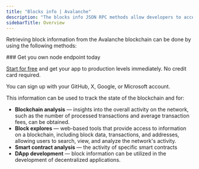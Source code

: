 ```yaml
---
title: "Blocks info | Avalanche"
description: "The blocks info JSON RPC methods allow developers to access specific block details. A block in the Avalanche blockchain contains various pieces of information, such as the block's transactions, the block, the timestamp of the block, the block height, the block header, and others."
sidebarTitle: Overview
---
```



Retrieving block information from the Avalanche blockchain can be done by using the following methods:

<CardGroup>
  <Card title="eth_blockNumber" href="/reference/avalanche-getblocknumber" icon="angle-right" horizontal />
  <Card title="eth_getBlockByHash" href="/reference/avalanche-getblockbyhash" icon="angle-right" horizontal />
  <Card title="eth_getBlockByNumber" href="/reference/avalanche-getblockbynumber" icon="angle-right" horizontal />
  <Card title="eth_getBlockTransactionCountByHash" href="/reference/avalanche-getblocktransactioncountbyhash" icon="angle-right" horizontal />
  <Card title="eth_getBlockTransactionCountByNumber" href="/reference/avalanche-getblocktransactioncountbynumber" icon="angle-right" horizontal />
  <Card title="eth_newBlockFilter" href="/reference/avalanche-newblockfilter" icon="angle-right" horizontal />
</CardGroup>

<Check>
  ### Get you own node endpoint today

  [Start for free](https://console.chainstack.com/) and get your app to production levels immediately. No credit card required.

  You can sign up with your GitHub, X, Google, or Microsoft account.
</Check>

This information can be used to track the state of the blockchain and for:

* **Blockchain analysis** — insights into the overall activity on the network, such as the number of processed transactions and average transaction fees, can be obtained.
* **Block explores** — web-based tools that provide access to information on a blockchain, including block data, transactions, and addresses, allowing users to search, view, and analyze the network's activity.
* **Smart contract analysis** — the activity of specific smart contracts
* **DApp development** — block information can be utilized in the development of decentralized applications.
